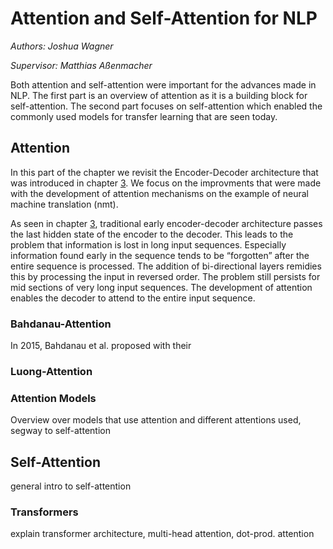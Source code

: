 # Attention and Self-Attention for NLP

*Authors: Joshua Wagner*

*Supervisor: Matthias Aßenmacher*

Both attention and self-attention were important for the advances made in NLP.
The first part is an overview of attention as it is a building block for self-attention.
The second part focuses on self-attention which enabled the commonly used models
for transfer learning that are seen today.

## Attention
In this part of the chapter we revisit the Encoder-Decoder architecture that was introduced
in chapter [3](01-02-rnns-and-their-applications-in-nlp). We focus on the improvments
that were made with the development of attention mechanisms on the example of neural machine translation (nmt).

As seen in chapter [3](01-02-rnns-and-their-applications-in-nlp), traditional early
encoder-decoder architecture passes the last hidden state of the encoder to the decoder.
This leads to the problem that information is lost in long input sequences.
Especially information found early in the sequence tends to be "forgotten" after
the entire sequence is processed. The addition of bi-directional layers remidies
this by processing the input in reversed order. The problem still persists for mid
sections of very long input sequences. The development of attention enables the decoder to
attend to the entire input sequence.

### Bahdanau-Attention

In 2015, Bahdanau et al. proposed with their


### Luong-Attention

### Attention Models
Overview over models that use attention and different attentions used, segway to self-attention

## Self-Attention
general intro to self-attention 

### Transformers
explain transformer architecture, multi-head attention, dot-prod. attention
